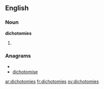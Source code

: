 ==English==

===Noun===
'''dichotomies'''

# {{plural of|[[dichotomy]]}}

===Anagrams===
* {{alphagram|cdehiimoost}}
* [[dichotomise#English|dichotomise]]


[[ar:dichotomies]]
[[fr:dichotomies]]
[[sv:dichotomies]]